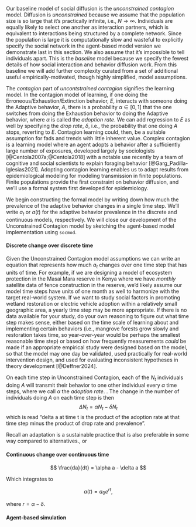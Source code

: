 Our baseline model of social diffusion is the *unconstrained contagion* 
model. Diffusion is *unconstrained* because we assume that the population size is so large that it's practically
infinite, i.e., $N \to \infty$. Individuals are equally likely to select one
another as interaction partners, which is equivalent to interactions being
structured by a complete network. Since the population is large it is
computationally slow and wasteful to explicitly specify the social network in
the agent-based model version we demonstrate last in this section. 
We also assume that it's impossible to tell individuals apart. 
This is the *baseline* model because we specify the fewest details of how 
social interaction and behavior diffusion work. From this baseline we will add 
further complexity curated from a set of additional useful
empirically-motivated, though highly simplified, model assumptions.

The *contagion* part of *uncontstrained contagion* signifies the learning model.
In the contagion model of learning, if one doing the
Erroneous/Exhaustion/Extinction behavior, $E$, interacts with someone doing the
Adaptive behavior, $A$, there is a probability $\alpha \in [0, 1]$ that the one
switches from doing the Exhaustion behavior to doing the Adaptive behavior,
where $\alpha$ is called the *adoption rate*. We can add regression to $E$ as
well by specifying the *drop rate*, $\delta$, i.e., the probability that one
doing $A$ stops, reverting to $E$. Contagion learning could, then, be a suitable
assumption for fads and trends with little inherent value. Complex contagion is
a learning model where an agent adopts a behavior after a sufficiently large
number of exposures, developed largely by sociologists
[@Centola2007a;@Centola2018] with a notable use recently by a team of cognitive
and social scientists to explain foraging behavior [@Garg_Padilla-Iglesias2021].
Adopting contagion learning enables us to adapt results from epidemiological
modeling for modeling transmission in finite populations. Finite populations
provide the first constraint on behavior diffusion, and we'll use a formal
system first developed for epidemiology.

We begin constructing the formal model by writing down how much the prevalence
of the adaptive behavior changes in a single time step. We'll write $a_t$ or
$a(t)$ for the adaptive behavior prevalence in the discrete and continuous 
models, respectively. We will close our development of the Unconstrained
Contagion model by sketching the agent-based model implementation using
`socmod`.

#### Discrete change over discrete time

Given the Unconstrained Contagion model assumptions we can write an equation
that represents how much $a_t$ changes over one time step that has units of
time. For example, if we are designing a model of ecosystem protection in the
Masai Mara reserve in Kenya where we have *monthly* satellite data of fence
construction in the reserve, we'd likely assume our model time steps have units
of one month as well to harmonize with the target real-world system. If we want
to study social factors in promoting wetland restoration or electric vehicle
adoption within a relatively small geographic area, a yearly time step may be
more appropriate. If there is no data available for your study, do your own
reasoning to figure out what time step makes sense, either based on the time
scale of learning about and implementing certain behaviors (i.e., mangrove
forests grow slowly and restoration takes time, so year-over-year would be
perhaps the smallest reasonable time step) or based on how frequently
measurements *could* be made if an appropriate empirical study were designed
based on the model, so that the model may one day be validated, used practically
for real-world intervention design, and used for evaluating inconsistent
hypotheses in theory development [@Deffner2024].

On each time step in Unconstrained Contagion, each of the $N_t$ individuals 
doing $A$ will transmit their behavior to one other individual every $\alpha$
time steps, where we call $\alpha$ the *adoption rate*. .
The change in the number of individuals doing $A$ on each time step is then 
$$
\Delta N_t = \alpha N_t - \delta N_t
$$
which is read "delta a at time t is the product of the adoption rate at that
time step minus the product of drop rate and prevalence". 

Recall an adaptation is a sustainable practice
that is also preferable in some way compared to alternatives., or 

#### Continuous change over continuous time

$$
\frac{da}{dt} = \alpha a - \delta a
$$

Which integrates to

$$
a(t) = a_0 e^{rt},
$$

where $r = \alpha - \delta$.


#### Agent-based simulation

